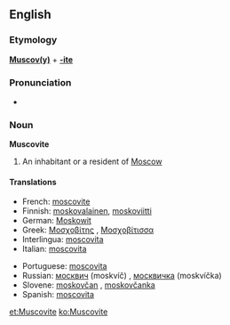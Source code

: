 {{see|muscovite}}
==English==
===Etymology===
'''[[Muscovy|Muscov(y)]]''' + '''[[-ite]]'''

===Pronunciation===
*{{audio|en-us-Muscovite.ogg|Audio (US)}}


===Noun===
'''Muscovite'''

#An inhabitant or a resident of [[Moscow]]

====Translations====
{{top}}
*French: [[moscovite]] {{mf}}
*Finnish: [[moskovalainen]], [[moskoviitti]]
*German: [[Moskowit]]
*Greek: [[Μοσχοβίτης]] {{m}}, [[Μοσχοβίτισσα]] {{f}}
*Interlingua: [[moscovita]] {{mf}}
*Italian: [[moscovita]] {{mf}}
{{mid}}
*Portuguese: [[moscovita]] {{mf}}
*Russian: [[москвич]] (moskvíč) {{m}}, [[москвичка]] (moskvíčka) {{f}}
*Slovene: [[moskovčan]] {{m}}, [[moskovčanka]] {{f}}
*Spanish: [[moscovita]] {{mf}}
{{bottom}}

[[et:Muscovite]]
[[ko:Muscovite]]